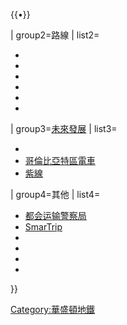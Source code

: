 {{Navbox
| name=華盛頓地鐵
| title=[[華盛頓都會區交通局]]
| listclass = hlist
| state= {{{state<includeonly>|collapsed</includeonly>}}}

| group1=服務
| list1=[[华盛顿地铁]]{{•}} {{link-en|都會巴士 (華盛頓特區)|Metrobus (Washington, D.C.)|都會巴士}}{{•}} {{link-en|都會無障礙 (華盛頓特區)|MetroAccess (Washington, D.C.)|都會無障礙}}

| group2=路線
| list2=
* {{WMATA icon|Red|showtext=yes}}
* {{WMATA icon|Blue|showtext=yes}}
* {{WMATA icon|Orange|showtext=yes}}
* {{WMATA icon|Yellow|showtext=yes}}
* {{WMATA icon|Green|showtext=yes}}
* {{WMATA icon|Silver|showtext=yes}}

| group3=[[華盛頓地鐵#未來發展|未來發展]]
| list3=
* {{link-en|皮克交通倡議|Pike Transit Initiative|哥倫比亞皮克有軌電車}}
* [[哥倫比亞特區電車]]
* [[馬里蘭州輕軌紫線|紫線]]

| group4=其他
| list4=
* [[都会运输警察局]]
* [[SmarTrip]]
* {{link-en|華盛頓地鐵車站列表|List of Washington Metro stations|車站列表}}
* {{link-en|華盛頓地鐵事件|Incidents on the Washington Metro|事件}}
* {{link-en|華盛頓地鐵車輛|Washington Metro rolling stock|車輛}}
* {{link-en|華盛頓地鐵訊號及營運|Washington Metro signaling and operation|訊號及營運}}
}}<noinclude>
[[Category:華盛頓地鐵]]

</noinclude>